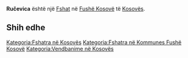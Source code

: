 {{Fshat në Kosovës
 | Emri                = Ručevica
| srp_N_name = Ručevica
| srp_N_FULL_NAME_RO = Ručevica
| srp_N_FULL_NAME_ND_RO = Rucevica
| srp_N_SORT_NAME_RG = RUCEVICA
| srp_N_FULL_NAME_RG = Ručevica
| srp_N_FULL_NAME_ND_RG = Rucevica
| srp_V_name = Mahala Ručevica
| srp_V_FULL_NAME_RO = Mahala Ručevica
| srp_V_FULL_NAME_ND_RO = Mahala Rucevica
| srp_V_SORT_NAME_RG = MAHALARUCEVICA
| srp_V_FULL_NAME_RG = Mahala Ručevica
| srp_V_FULL_NAME_ND_RG = Mahala Rucevica

 | Emri (Rasa dhanore) = 
 | Figura              = 
 | Shteti              = Kosovo
 | Komuna              = Fushë Kosovë
 | Kodi postar         = 
 | Sipërfaqja          = 

 | Popullsia           = 

 | Regj. i popullsisë  = 
 | Dend. e popullsisë  = 
 | Faqja zyrtare       = 
 <!--- Koordinatat ----> 
 | Gjerësia            = 42.634722
 | Gjatësia            = 21.522222
 | Lartësia            = 
}}
'''Ručevica''' është një [[Fshat]] në [[Fushë Kosovë]] të [[Kosovës]].

<!-- == Gjeografia == -->
<!-- == Historia == -->
<!-- == Demografia == -->
== Shih edhe ==
{{Komuna Fushë Kosovë}}
{{Kosovo-Administrata-Cung}}

[[Kategoria:Fshatra në Kosovës]]
[[Kategoria:Fshatra në Kommunes Fushë Kosovë]]
[[Kategoria:Vendbanime në Kosovës]]
